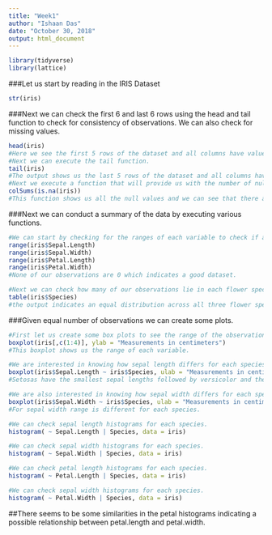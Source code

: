 ```yaml
---
title: "Week1"
author: "Ishaan Das"
date: "October 30, 2018"
output: html_document
---
```


```r
library(tidyverse)
library(lattice)
```

###Let us start by reading in the IRIS Dataset

```r
str(iris)
```

###Next we can check the first 6 and last 6 rows using the head and tail function to check for consistency of observations. We can also check for missing values.

```r
head(iris)
#Here we see the first 5 rows of the dataset and all columns have values.
#Next we can execute the tail function.
tail(iris)
#The output shows us the last 5 rows of the dataset and all columns have values.
#Next we execute a function that will provide us with the number of null values.
colSums(is.na(iris))
#This function shows us all the null values and we can see that there are 0 null values for all 5 variables. 
```

###Next we can conduct a summary of the data by executing various functions.

```r
#We can start by checking for the ranges of each variable to check if any of the dimensions are 0 because length and width can't be 0. And if our dataset does contain 0 then it would indicate a potential dataset error.
range(iris$Sepal.Length)
range(iris$Sepal.Width)
range(iris$Petal.Length)
range(iris$Petal.Width)
#None of our observations are 0 which indicates a good dataset.

#Next we can check how many of our observations lie in each flower species
table(iris$Species)
#the output indicates an equal distribution across all three flower species
```

###Given equal number of observations we can create some plots.

```r
#First let us create some box plots to see the range of the observations and if there are any outliers.
boxplot(iris[,c(1:4)], ylab = "Measurements in centimeters")
#This boxplot shows us the range of each variable.

#We are interested in knowing how sepal length differs for each species.
boxplot(iris$Sepal.Length ~ iris$Species, ulab = "Measurements in centimeters")
#Setosas have the smallest sepal lengths followed by versicolor and then by virginica.

#We are also interested in knowing how sepal width differs for each species.
boxplot(iris$Sepal.Width ~ iris$Species, ulab = "Measurements in centimeters")
#For sepal width range is different for each species.

#We can check sepal length histograms for each species.
histogram( ~ Sepal.Length | Species, data = iris)

#We can check sepal width histograms for each species.
histogram( ~ Sepal.Width | Species, data = iris)

#We can check petal length histograms for each species.
histogram( ~ Petal.Length | Species, data = iris)

#We can check sepal width histograms for each species.
histogram( ~ Petal.Width | Species, data = iris)
```

##There seems to be some similarities in the petal histograms indicating a possible relationship between petal.length and petal.width.
